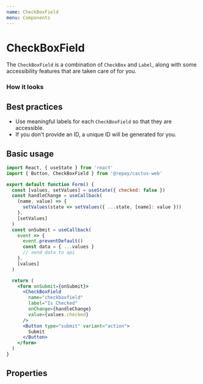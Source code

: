 ```yaml
---
name: CheckBoxField
menu: Components
---
```



# CheckBoxField

The `CheckBoxField` is a combination of `CheckBox` and `Label`, along with some accessibility features that are taken care of for you.

### How it looks 

<CheckBoxField name="checkboxfield" label="Is Checked"/>

## Best practices

- Use meaningful labels for each `CheckBoxField` so that they are accessible.
- If you don't provide an ID, a unique ID will be generated for you.

## Basic usage

```jsx
import React, { useState } from 'react'
import { Button, CheckBoxField } from '@repay/cactus-web'

export default function Form() {
  const [values, setValues] = useState({ checked: false })
  const handleChange = useCallback(
    (name, value) => {
      setValues(state => setValues({ ...state, [name]: value }))
    },
    [setValues]
  )
  const onSubmit = useCallback(
    event => {
      event.preventDefault()
      const data = { ...values }
      // send data to api
    },
    [values]
  )

  return (
    <form onSubmit={onSubmit}>
      <CheckBoxField
        name="checkboxfield"
        label="Is Checked"
        onChange={handleChange}
        value={values.checked}
      />
      <Button type="submit" variant="action">
        Submit
      </Button>
    </form>
  )
}
```

## Properties

<PropsTable of={CheckBoxField} />
